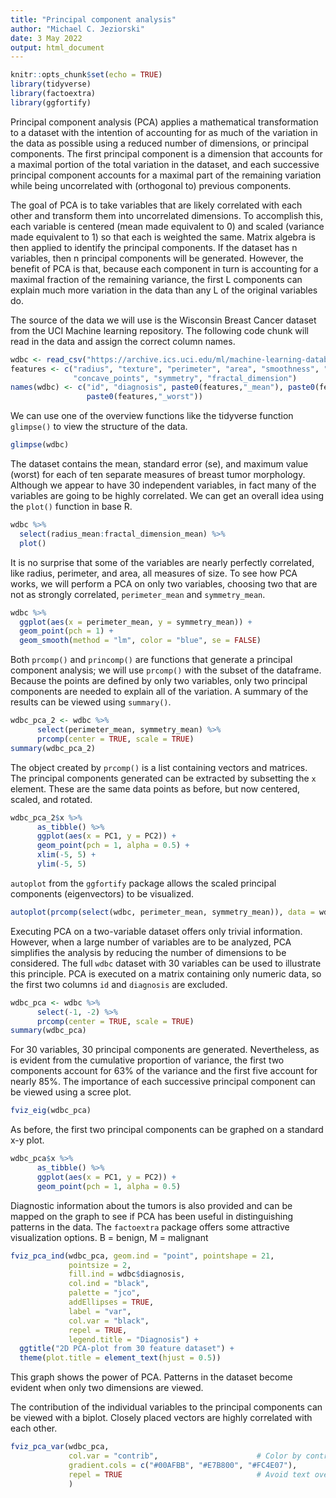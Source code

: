 ```yaml
---
title: "Principal component analysis"
author: "Michael C. Jeziorski"
date: 3 May 2022
output: html_document
---
```


```r
knitr::opts_chunk$set(echo = TRUE)
library(tidyverse)
library(factoextra)
library(ggfortify)
```

Principal component analysis (PCA) applies a mathematical transformation to a dataset with the intention of accounting for as much of the variation in the data as possible using a reduced number of dimensions, or principal components.  The first principal component is a dimension that accounts for a maximal portion of the total variation in the dataset, and each successive principal component accounts for a maximal part of the remaining variation while being uncorrelated with (orthogonal to) previous components.  

The goal of PCA is to take variables that are likely correlated with each other and transform them into uncorrelated dimensions.  To accomplish this, each variable is centered (mean made equivalent to 0) and scaled (variance made equivalent to 1) so that each is weighted the same.  Matrix algebra is then applied to identify the principal components.  If the dataset has n variables, then n principal components will be generated.  However, the benefit of PCA is that, because each component in turn is accounting for a maximal fraction of the remaining variance, the first L components can explain much more variation in the data than any L of the original variables do.  

The source of the data we will use is the Wisconsin Breast Cancer dataset from the UCI Machine learning repository.  The following code chunk will read in the data and assign the correct column names.  

```r
wdbc <- read_csv("https://archive.ics.uci.edu/ml/machine-learning-databases/breast-cancer-wisconsin/wdbc.data", col_names = FALSE)
features <- c("radius", "texture", "perimeter", "area", "smoothness", "compactness", "concavity",
              "concave_points", "symmetry", "fractal_dimension")
names(wdbc) <- c("id", "diagnosis", paste0(features,"_mean"), paste0(features,"_se"),
                 paste0(features,"_worst"))
```

We can use one of the overview functions like the tidyverse function `glimpse()` to view the structure of the data.  

```r
glimpse(wdbc)
```

The dataset contains the mean, standard error (se), and maximum value (worst) for each of ten separate measures of breast tumor morphology.  Although we appear to have 30 independent variables, in fact many of the variables are going to be highly correlated.  We can get an overall idea using the `plot()` function in base R.  

```r
wdbc %>%
  select(radius_mean:fractal_dimension_mean) %>%
  plot()
```

It is no surprise that some of the variables are nearly perfectly correlated, like radius, perimeter, and area, all measures of size.  To see how PCA works, we will perform a PCA on only two variables, choosing two that are not as strongly correlated, `perimeter_mean` and `symmetry_mean`.  

```r
wdbc %>%
  ggplot(aes(x = perimeter_mean, y = symmetry_mean)) +
  geom_point(pch = 1) +
  geom_smooth(method = "lm", color = "blue", se = FALSE)
```

Both `prcomp()` and `princomp()` are functions that generate a principal component analysis; we will use `prcomp()` with the subset of the dataframe.  Because the points are defined by only two variables, only two principal components are needed to explain all of the variation.  A summary of the results can be viewed using `summary()`.  

```r
wdbc_pca_2 <- wdbc %>%
      select(perimeter_mean, symmetry_mean) %>%
      prcomp(center = TRUE, scale = TRUE)
summary(wdbc_pca_2)
```
The object created by `prcomp()` is a list containing vectors and matrices.  The principal components generated can be extracted by subsetting the `x` element.  These are the same data points as before, but now centered, scaled, and rotated.  

```r
wdbc_pca_2$x %>% 
      as_tibble() %>%
      ggplot(aes(x = PC1, y = PC2)) +
      geom_point(pch = 1, alpha = 0.5) +
      xlim(-5, 5) +
      ylim(-5, 5)
```

`autoplot` from the `ggfortify` package allows the scaled principal components (eigenvectors) to be visualized.  
```r
autoplot(prcomp(select(wdbc, perimeter_mean, symmetry_mean)), data = wdbc, loadings = TRUE)
```

Executing PCA on a two-variable dataset offers only trivial information.  However, when a large number of variables are to be analyzed, PCA simplifies the analysis by reducing the number of dimensions to be considered.  The full `wdbc` dataset with 30 variables can be used to illustrate this principle.  PCA is executed on a matrix containing only numeric data, so the first two columns `id` and `diagnosis` are excluded.  

```r
wdbc_pca <- wdbc %>%
      select(-1, -2) %>%
      prcomp(center = TRUE, scale = TRUE)
summary(wdbc_pca)
```

For 30 variables, 30 principal components are generated.  Nevertheless, as is evident from the cumulative proportion of variance, the first two components account for 63% of the variance and the first five account for nearly 85%.  The importance of each successive principal component can be viewed using a scree plot.  

```r
fviz_eig(wdbc_pca)
```

As before, the first two principal components can be graphed on a standard x-y plot.  

```r
wdbc_pca$x %>% 
      as_tibble() %>%
      ggplot(aes(x = PC1, y = PC2)) +
      geom_point(pch = 1, alpha = 0.5)
```

Diagnostic information about the tumors is also provided and can be mapped on the graph to see if PCA has been useful in distinguishing patterns in the data.  The `factoextra` package offers some attractive visualization options.  B = benign, M = malignant  

```r
fviz_pca_ind(wdbc_pca, geom.ind = "point", pointshape = 21, 
             pointsize = 2, 
             fill.ind = wdbc$diagnosis, 
             col.ind = "black", 
             palette = "jco", 
             addEllipses = TRUE,
             label = "var",
             col.var = "black",
             repel = TRUE,
             legend.title = "Diagnosis") +
  ggtitle("2D PCA-plot from 30 feature dataset") +
  theme(plot.title = element_text(hjust = 0.5))
```

This graph shows the power of PCA.  Patterns in the dataset become evident when only two dimensions are viewed.  

The contribution of the individual variables to the principal components can be viewed with a biplot.  Closely placed vectors are highly correlated with each other.  

```r
fviz_pca_var(wdbc_pca,
             col.var = "contrib",                      # Color by contributions to the PC
             gradient.cols = c("#00AFBB", "#E7B800", "#FC4E07"),
             repel = TRUE                              # Avoid text overlapping
             )
```

